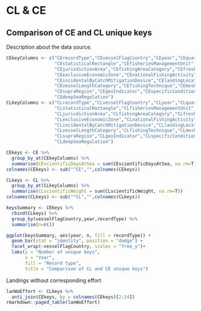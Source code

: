 
# CL & CE 

## Comparison of CE and CL unique keys 

Description about the data source. 

```r
CEkeyColumns <- c("CErecordType","CEvesselFlagCountry","CEyear","CEquarter","CEmonth" ,"CEarea",                                
                  "CEstatisticalRectangle","CEfisheriesManagementUnit","CEgsaSubarea",                          
                  "CEjurisdictionArea","CEfishingAreaCategory","CEfreshWaterName",                      
                  "CEexclusiveEconomicZone","CEnationalFishingActivity","CEmetier6",                             
                  "CEincidentalByCatchMitigationDevice","CElandingLocation",                     
                  "CEvesselLengthCategory","CEfishingTechnique","CEmeshSizeRange",                       
                  "CEsupraRegion","CEgeoIndicator","CEspecificConditionsTechnical",         
                  "CEdeepSeaRegulation")
CLkeyColumns <- c("CLrecordType","CLvesselFlagCountry","CLyear","CLquarter","CLmonth" ,"CLarea",                                
                  "CLstatisticalRectangle","CLfisheriesManagementUnit","CLgsaSubarea",                          
                  "CLjurisdictionArea","CLfishingAreaCategory","CLfreshWaterName",                      
                  "CLexclusiveEconomicZone","CLnationalFishingActivity","CLmetier6",                             
                  "CLincidentalByCatchMitigationDevice","CLlandingLocation",                     
                  "CLvesselLengthCategory","CLfishingTechnique","CLmeshSizeRange",                       
                  "CLsupraRegion","CLgeoIndicator","CLspecificConditionsTechnical",         
                  "CLdeepSeaRegulation")

CEkeys <- CE %>%
  group_by_at(CEkeyColumns) %>% 
  summarise(CEscientificDaysAtSea = sum(CEscientificDaysAtSea, na.rm=T))
colnames(CEkeys) <- sub("^CE","",colnames(CEkeys))

CLkeys <- CL %>%
  group_by_at(CLkeyColumns) %>% 
  summarise(CLscientificWeight = sum(CLscientificWeight, na.rm=T))
colnames(CLkeys) <- sub("^CL","",colnames(CLkeys))

keysSummary <- CEkeys %>% 
  rbind(CLkeys) %>% 
  group_by(vesselFlagCountry,year,recordType) %>% 
  summarise(n=n())

ggplot(keysSummary, aes(year, n, fill = recordType)) +
  geom_bar(stat = "identity", position = "dodge") +
  facet_wrap(~vesselFlagCountry, scales = "free_y")+
  labs(y = "Number of unique keys",
       x = "Year",
       fill = "Record type",
       title = "Comparison of CL and CE unique keys")

```

Landings without corresponding effort

```r



lanWoEffort <- CLkeys %>% 
  anti_join(CEkeys, by = colnames(CEkeys)[2:24])
rmarkdown::paged_table(lanWoEffort)

```




